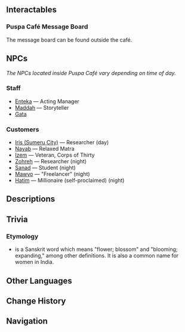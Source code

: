 {{Location Infobox
|image        = <gallery>
Puspa Café.png|Exterior
Puspa Café Interior.png|Interior
Point of Interest Puspa Café Map Location.png|Map
</gallery>
|type         = Point of Interest
|type2        = Instance
|icon         = UI_MarkPoint_Cafe_Sumeru.png
|region       = Sumeru
|subregion    = Dharma Forest
|area         = Avidya Forest
|subarea      = Sumeru City
}}
{{Location Intro|description=}}
<!--
==Features==
===Local Specialties===
-->
==Interactables==
===Puspa Café Message Board===
{{main|Puspa Café Message Board}}
The message board can be found outside the café.

==NPCs==
''The NPCs located inside Puspa Café vary depending on time of day.''

===Staff===
* [[Enteka]] &mdash; Acting Manager
* [[Maddah]] &mdash; Storyteller
* [[Gata]]

===Customers===
* [[Iris (Sumeru City)]] &mdash; Researcher (day)
* [[Nayab]] &mdash; Relaxed Matra
* [[Izem]] &mdash; Veteran, Corps of Thirty
* [[Zohreh]] &mdash; Researcher (night)
* [[Sanad]] &mdash; Student (night)
* [[Mawyo]] &mdash; "Freelancer" (night)
* [[Hatim]] &mdash; Millionaire (self-proclaimed) (night)

==Descriptions==
{{Description|A café that enjoys a fairly long history. It is not only a place that serves authentic Sumeru-style coffee, but also a rare social gathering space in the city that people from all walks of life like to frequent. Its acting manager is good at reading customers' fortunes from the coffee grounds. Word has it that her reading is even more accurate than those done by professional diviners at the bazaar.|[[Map]] description}}
<!--
==Gallery==
<gallery>

</gallery>
-->
==Trivia==
===Etymology===
* {{lang|Puspa|sa={{wt|पुष्प||Sanskrit}}|sa_rm=púṣpa}} is a Sanskrit word which means "flower; blossom" and "blooming; expanding," among other definitions. It is also a common name for women in India.

==Other Languages==
{{Other Languages
|en      = Puspa Café
|zhs     = 普斯帕咖啡馆
|zhs_rm  = Pǔsīpà Kāfēi-guǎn
|zht     = 普斯帕咖啡館
|zht_rm  = Pǔsīpà Kāfēi-guǎn
|ja      = プスパカフェ
|ja_rm   = Pusupa Kafe
|ko      = 푸스파 커피숍
|ko_rm   = Puseupa Keopisyop
|es      = Café Puspa
|fr      = Café Puspa
|ru      = Кафе «Пуспа»
|th      = Puspa Café
|vi      = Tiệm Cà Phê Puspa
|de      = Puspa-Kaffeehaus
|id      = Puspa Café
|pt      = Café Puspa
|tr      = Puspa Kafe
|tr_tl   = 
|it      = Bar Puspa
|it_tl   = 
}}

==Change History==
{{Change History|3.0}}

==Navigation==
{{PoI Navbox|Sumeru}}